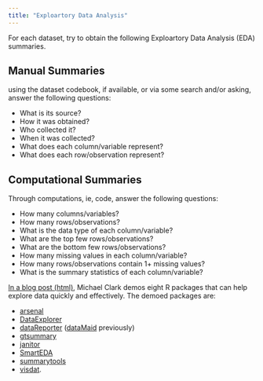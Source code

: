 ```yaml
---
title: "Exploartory Data Analysis"
---
```


For each dataset, try to obtain the following Exploartory Data Analysis (EDA) summaries.

## Manual Summaries

using the dataset codebook, if available, or via some search and/or asking, answer the following questions:

- What is its source?
- How it was obtained? 
- Who collected it?
- When it was collected?
- What does each column/variable represent?
- What does each row/observation represent?

## Computational Summaries

Through computations, ie, code, answer the following questions:

- How many columns/variables?
- How many rows/observations?
- What is the data type of each column/variable?
- What are the top few rows/observations?
- What are the bottom few rows/observations?
- How many missing values in each column/variable?
- How many rows/observations contain 1+ missing values?
- What is the summary statistics of each column/variable?

[In a blog post (html)](https://m-clark.github.io/exploratory-data-analysis-tools/), Michael Clark demos eight R packages that can help explore data quickly and effectively.
The demoed packages are: 

- [arsenal](https://mayoverse.github.io/arsenal/)
- [DataExplorer](https://boxuancui.github.io/DataExplorer/)
- [dataReporter](https://github.com/ekstroem/dataReporter) ([dataMaid](https://github.com/ekstroem/dataMaid?tab=readme-ov-file) previously)
- [gtsummary](https://www.danieldsjoberg.com/gtsummary/)
- [janitor](https://sfirke.github.io/janitor/)
- [SmartEDA](https://daya6489.github.io/SmartEDA/index.html)
- [summarytools](https://github.com/dcomtois/summarytools)
- [visdat](https://docs.ropensci.org/visdat/).
